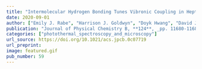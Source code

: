 ```yaml
---
title: "Intermolecular Hydrogen Bonding Tunes Vibronic Coupling in Heptazine Complexes"
date: 2020-09-01
author: ["Emily J. Rabe", "Harrison J. Goldwyn", "Doyk Hwang", "David J. Masiello", "Cody W. Schlenker"]
publication: "Journal of Physical Chemistry B, **124**, _pp. 11680-11689_ (2020)."
categories: ["photothermal_spectroscopy_and_microscopy"]
url_source: https://doi.org/10.1021/acs.jpcb.0c07719
url_preprint: 
image: featured.gif
pub_number: 59
---
```

